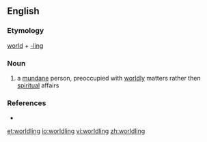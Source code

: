 ==English==

===Etymology===
[[world]] + [[-ling]]

===Noun===
{{en-noun}}

# a [[mundane]] person, preoccupied with [[worldly]] matters rather then [[spiritual]] affairs

===References===
* {{R:Webster NCD 1967}}

[[et:worldling]]
[[io:worldling]]
[[vi:worldling]]
[[zh:worldling]]